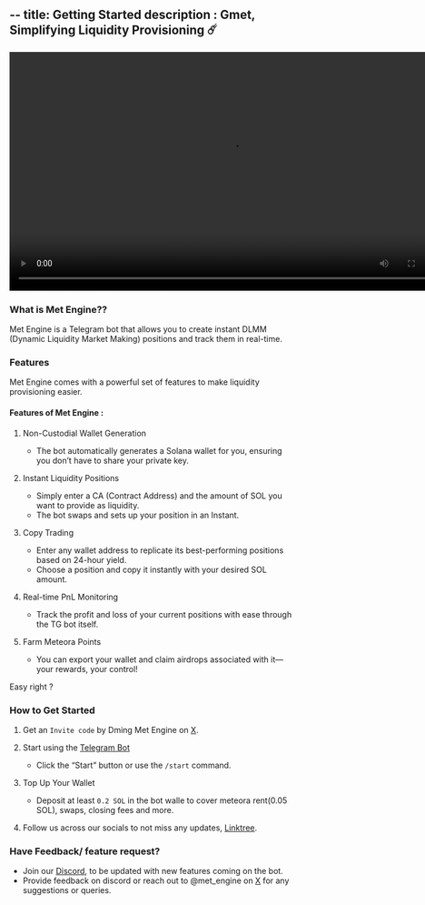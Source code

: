 
--
title: Getting Started
description : Gmet, Simplifying Liquidity Provisioning ☄️
---
<video width="780" height="420" controls>
    <source src="https://docs.metengine.xyz/public/create-position.mp4" type="video/mp4"/>
</video>

### What is Met Engine??
Met Engine is a Telegram bot that allows you to create instant DLMM (Dynamic Liquidity Market Making) positions and track them in real-time.

### Features
Met Engine comes with a powerful set of features to make liquidity provisioning easier.

#### Features of Met Engine :

1. Non-Custodial Wallet Generation
	- The bot automatically generates a Solana wallet for you, ensuring you don’t have to share your private key.

2. Instant Liquidity Positions
	- Simply enter a CA (Contract Address) and the amount of SOL you want to provide as liquidity.
	- The bot swaps and sets up your position in an Instant.

3. Copy Trading
	- Enter any wallet address to replicate its best-performing positions based on 24-hour yield.
	- Choose a position and copy it instantly with your desired SOL amount.

4. Real-time PnL Monitoring
	-	Track the profit and loss of your current positions with ease through the TG bot itself.

5. Farm Meteora Points
	-	You can export your wallet and claim airdrops associated with it—your rewards, your control!

Easy right ?

### How to Get Started

1. Get an `Invite code` by Dming Met Engine on [X](https://x.com/met_engine).

1. Start using the [Telegram Bot](https://t.me/met_engine_bot)
	  - Click the “Start” button or use the `/start` command.

2.	Top Up Your Wallet
	  - Deposit at least `0.2 SOL` in the bot walle to cover meteora rent(0.05 SOL), swaps, closing fees and more.

  3. Follow us across our socials to not miss any updates, [Linktree](https://linktr.ee/met_engine).

### Have Feedback/ feature request?
- Join our [Discord](https://discord.gg/zUgJ439bVT), to be updated with new features coming on the bot.
- Provide feedback on discord or reach out to @met_engine on [X](https://x.com/met_engine) for any suggestions or queries.

